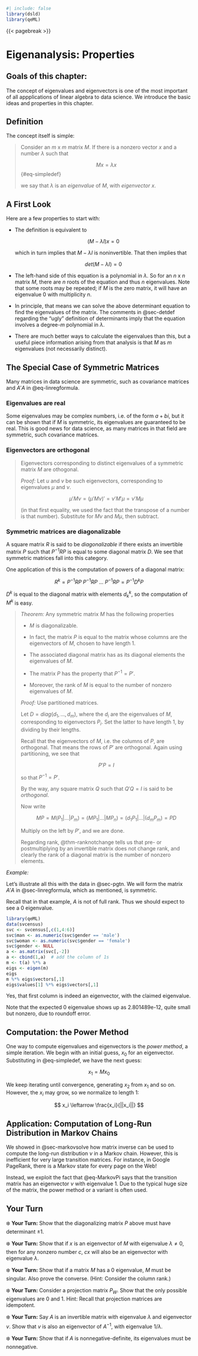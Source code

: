 
```r
#| include: false
library(dsld)
library(qeML)
```

{{< pagebreak >}}

# Eigenanalysis: Properties 

::: {.callout-note}

## Goals of this chapter:

The concept of eigenvalues and eigenvectors is one of the most important
of all appplications of linear algebra to data science. We introduce the
basic ideas and properties in this chapter. 

:::

## Definition

The concept itself is simple:

<blockquote>

Consider an $m \textrm{ x } m$ matrix $M$. If there is a nonzero vector
$x$ and a number $\lambda$ such that

$$
Mx = \lambda x
$${#eq-simpledef}

we say that $\lambda$ is an *eigenvalue* of $M$, with *eigenvector*
$x$.
  
</blockquote>

## A First Look

Here are a few properties to start with:

* The definition is equivalent to

  $$
  (M - \lambda I) x = 0
  $$

  which in turn implies that $M - \lambda I$ is noninvertible. That
  then implies that 

  $$
  det(M - \lambda I) = 0
  $$

* The left-hand side of this equation is a polynomial in $\lambda$. So
  for an $n \textrm{ x } n$ matrix $M$, there are $n$ roots of the
  equation and thus $n$ eigenvalues. Note that some roots may be
  repeated; if $M$ is the zero matrix, it will have an eigenvalue $0$
  with multiplicity $n$.

* In principle, that means we can solve the above determinant equation
  to find the eigenvalues of the matrix. The comments in @sec-detdef
  regarding the "ugly" definition of determinants imply that the
  equation involves a degree-$m$ polynomial in $\lambda$.

* There are much better ways to calculate the eigenvalues than this, but
  a useful piece information arising from that analysis is that $M$ as
  $m$ eigenvalues (not necessarily distinct).  

## The Special Case of Symmetric Matrices

Many matrices in data science are symmetric, such as covariance matrices
and $A'A$ in @eq-linregformula. 

### Eigenvalues are real

Some eigenvalues may be complex numbers, i.e. of the form $a+bi$, but it
can be shown that if $M$ is symmetric, its eigenvalues are guaranteed to
be real. This is good news for data science, as many matrices in that
field are symmetric, such covariance matrices.

### Eigenvectors are orthogonal{#sec-eigortho}

<blockquote>

Eigenvectors corresponding to distinct eigenvalues of a symmetric matrix
$M$ are othogonal.

*Proof:* Let $u$ and $v$ be such eigenvectors, corresponding to
eigenvalues $\mu$ and $\nu$.

$$
\mu' M \nu = (\mu' M \nu)' = \nu' M' \mu = \nu' M \mu
$$

(in that first equality, we used the fact that the transpose of a number
is that number). Substitute for $M\nu$ and $M\mu$, then subtract.

</blockquote>

### Symmetric matrices are diagonalizable{#sec-diagonalizable}

A square matrix $R$ is said to be *diagonalizable* if there exists an
invertible matrix $P$ such that $P^{-1}RP$ is equal to some diagonal
matrix $D$. We see that symmetric matrices fall into this category.

One application of this is the computation of powers of a diagonal
matrix:

$$
R^k = P^{-1}RP ~ P^{-1}RP ~ ... ~ P^{-1}RP = P^{-1}D^kP
$$

$D^k$ is equal to the diagonal matrix with elements $d_k^k$, so the
computation of $M^k$ is easy.

<blockquote>

*Theorem:* Any symmetric matrix $M$ has the following properties

* $M$ is diagonalizable. 

* In fact, the matrix $P$ is equal to the matrix whose columns are the
  eigenvectors of $M$, chosen to have length 1. 

* The associated diagonal matrix has as its diagonal elements the
  eigenvalues of $M$. 

* The matrix $P$ has the property that $P^{-1} = P'$.  

* Moreover, the rank of $M$ is equal to the number of nonzero
  eigenvalues of $M$.

*Proof:* Use partitioned matrices. 

Let $D = diag(d_1,...,d_m)$, where the $d_i$ are the eigenvalues of $M$,
corresponding to eigenvectors $P_i$. Set the latter to have length 1,
by dividing by their lengths.  

Recall that the eigenvectors of $M$, i.e. the columns of $P$, are
orthogonal. That means the rows of $P'$ are orthogonal. Again using
partitioning, we see that 

$$
P'P = I
$$

so that $P^{-1} = P'$.

By the way, any square matrix $Q$ such that $Q'Q = I$ is said to be
*orthogonal*.

Now write

$$
MP = M(P_1 | ... | P_m) = (MP_1 | ... | MP_n) =
(d_1 P_1 | ... | (d_m P_m) = PD
$$

Multiply on the left by $P'$, and we are done.

Regarding rank, @thm-ranknotchange tells us that pre- or postmultiplying
by an invertible matrix does not change rank, and clearly the rank of a
diagonal matrix is the number of nonzero elements.

</blockquote>

*Example:*

Let's illustrate all this with the data in @sec-pgtn. We will form the
matrix $A'A$ in @sec-linregformula, which as mentioned, is symmetric.

Recall that in that example, $A$ is not of full rank. Thus we should
expect to see a 0 eigenvalue.

```r
library(qeML)
data(svcensus)
svc <- svcensus[,c(1,4:6)]
svc$man <- as.numeric(svc$gender == 'male')
svc$woman <- as.numeric(svc$gender == 'female')
svc$gender <- NULL
a <- as.matrix(svc[,-2])
a <- cbind(1,a)  # add the column of 1s
m <- t(a) %*% a
eigs <- eigen(m)
eigs
m %*% eigs$vectors[,1]
eigs$values[1] %*% eigs$vectors[,1]
```

Yes, that first column is indeed an eigenvector, with the claimed eigenvalue. 

Note that the expected 0 eigenvalue shows up as 2.801489e-12, quite
small but nonzero, due to roundoff error.

## Computation: the Power Method

One way to compute eigenvalues and eigenvectors is the *power method*, a
simple iteration. We begin with an initial guess, $x_0$ for an
eigenvector. Substituting in @eq-simpledef, we have the next guess:

$$
x_1 = M x_0
$$

We keep iterating until convergence, generating $x_2$ from $x_1$ and so
on. However, the $x_i$ may grow, so we normalize to length 1:

$$
x_i \leftarrow \frac{x_i}{||x_i||}
$$

## Application: Computation of Long-Run Distribution in Markov Chains

We showed in @sec-markovsolve how matrix inverse can be used to compute
the long-run distribution $\nu$ in a Markov chain. However, this is
inefficient for very large transition matrices. For instance, in Google
PageRank, there is a Markov state for every page on the Web!

Instead, we exploit the fact that @eq-MarkovPi says that the transition
matrix has an eigenvector $\nu$ with eigenvalue 1.  Due to the typical
huge size of the matrix, the power method or a variant is often used.

## Your Turn

❄️  **Your Turn:** Show that the diagonalizing matrix $P$ above must
have determinant $\pm 1$.

❄️  **Your Turn:** Show that if $x$ is an eigenvector of $M$ with
eigenvalue $\lambda \neq 0$, then for any nonzero number $c$, $cx$ will
also be an eigenvector with eigenvalue $\lambda$.

❄️  **Your Turn:** Show that if a matrix $M$ has a 0 eigenvalue, $M$
must be singular. Also prove the converse. (Hint: Consider the column
rank.)

❄️  **Your Turn:** Consider a projection matrix $P_W$. Show that the only
possible eigenvalues are 0 and 1. Hint: Recall that projection matrices
are idempotent.

❄️  **Your Turn:** Say $A$ is an invertible matrix with eigenvalue
$\lambda$ and eigenvector $v$. Show that $v$ is also an eigenvector of
$A^{-1}$, with eigenvalue $1/\lambda$.

❄️  **Your Turn:** Show that if $A$ is nonnegative-definite, its
eigenvalues must be nonnegative.

